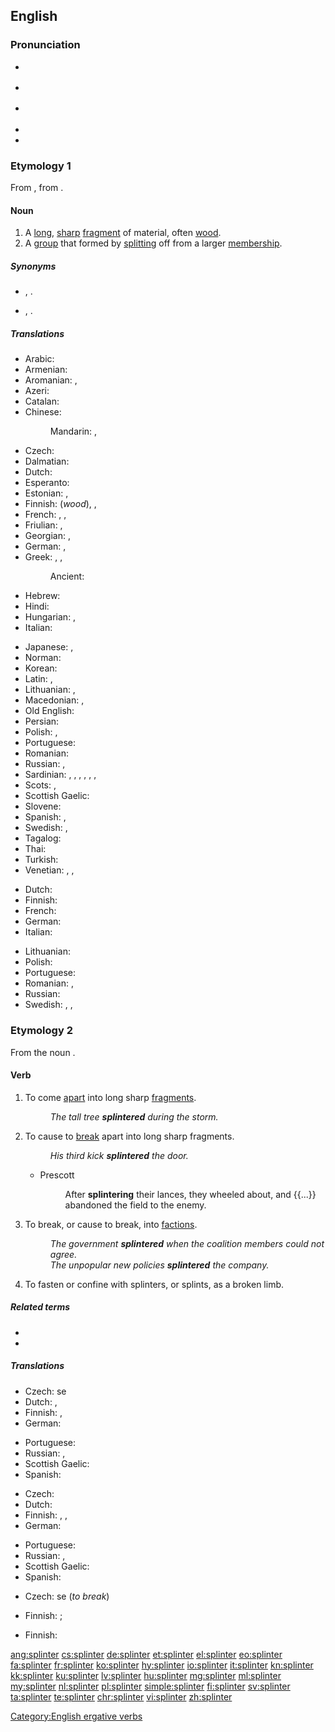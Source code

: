 ==English==
{{was wotd|2009|February|1}}
{{wikipedia|dab=splinter}}

===Pronunciation===
* {{a|UK}} {{IPA|/ˈsplɪntə(ɹ)/|lang=en}}
* {{a|US}} {{IPA|/ˈsplɪntɚ/|[ˈsplɪɾ̃ɚ]|lang=en}}
* {{a|Southern US}} {{IPA|/ˈsplɪnɚ/|lang=en}}
* {{audio|en-us-splinter.ogg|Audio (US)|lang=en}}
* {{rhymes|ɪntə(r)|ɪntɚ|lang=en}}

===Etymology 1===
From {{inh|en|enm|splinter}}, from {{der|en|dum|splinter}}.

====Noun====
{{en-noun}}

# A [[long]], [[sharp]] [[fragment]] of material, often [[wood]].
# A [[group]] that formed by [[split]]ting off from a larger [[membership]].

=====Synonyms=====
* {{sense|long sharp fragment}} {{l|en|shard}}, {{l|en|spelk}}.
* {{sense|group formed by splitting}} {{l|en|faction}}, {{l|en|splinter group}}.

=====Translations=====
{{trans-top|fragment of material}}
* Arabic: {{t|ar|شَظِيَّة|f}}
* Armenian: {{t+|hy|տաշեղ}}
* Aromanian: {{t|rup|ashclji}}, {{t|rup|aschlje}}
* Azeri: {{t+|az|tilişkə}}
* Catalan: {{t|ca|estella}}
* Chinese:
*: Mandarin: {{t+|cmn|碎片|tr=suìpiàn|sc=Hani}}, {{t+|cmn|刺|tr=cì|sc=Hani}}
* Czech: {{t+|cs|tříska|f}}
* Dalmatian: {{t|dlm|sčela|f}}
* Dutch: {{t+|nl|splinter}}
* Esperanto: {{t|eo|splito}}
* Estonian: {{t|et|pind}}, {{t+|et|kild}}
* Finnish: {{t+|fi|säle}} (''wood''), {{t+|fi|sirpale}}, {{t+|fi|pirstale}}
* French: {{t+|fr|éclat|m}}, {{t+|fr|esquille|f}}, {{t+|fr|écharde|f}}
* Friulian: {{t|fur|sclese|f}}, {{t|fur|scae}}
* Georgian: {{t|ka|ხიწვი}}, {{t|ka|ხიჭვი}}
* German: {{t+|de|Splitter|m}}, {{t+|de|Schiefer|m}}
* Greek: {{t+|el|σκλήθρα|f}}, {{t+|el|θραύσμα|n}}, {{qualifier|wood}} {{t+|el|ακίδα|f}}
*: Ancient: {{t|grc|σχινδάλαμος|m}}
* Hebrew: {{t-needed|he}}
* Hindi: {{t-needed|hi}}
* Hungarian: {{t+|hu|forgács}}, {{t+|hu|szálka}}
* Italian: {{t+|it|scheggia|f}}
{{trans-mid}}
* Japanese: {{t|ja|破片|tr=はへん, hahen|sc=Jpan}}, {{t+|ja|刺|tr=とげ, toge|sc=Jpan}}
* Norman: {{t|nrf|êclyi|m}}
* Korean: {{t|ko|나무 조각|sc=Hang}}
* Latin: {{t|la|assula|f}}, {{t|la|schidia|f}}
* Lithuanian: {{t|lt|drožlė|f}}, {{t|lt|rakštis|f}}
* Macedonian: {{t|mk|спица|f|tr=spíca|sc=Cyrl}}, {{t|mk|деланка|f|tr=délanka|sc=Cyrl}}
* Old English: {{t-needed|ang}}
* Persian: {{t+|fa|تریشه|tr=teriše|sc=fa-Arab}}
* Polish: {{t+|pl|odłamek|m}}, {{t+|pl|drzazga|f}}
* Portuguese: {{t+|pt|farpa|f}}
* Romanian: {{t+|ro|așchie}}
* Russian: {{t+|ru|ще́пка|f}}, {{t+|ru|зано́за|f}}
* Sardinian: {{t|sc|alcia|f}}, {{t|sc|ascia|f}}, {{t|sc|ascra}}, {{t|sc|astua|f}}, {{t|sc|astula|f}}, {{t|sc|schedra|f}}, {{t|sc|schelda|f}}
* Scots: {{t|sco|spail}}, {{t|sco|pran}}
* Scottish Gaelic: {{t|gd|spealg|f}}
* Slovene: {{t+|sl|trska|f}}
* Spanish: {{gloss|wood}} {{t+|es|astilla|f}}, {{gloss|bone or metal}} {{t|es|esquirla|f}}
* Swedish: {{t|sv|flisa|c}}, {{t+|sv|sticka|c}}
* Tagalog: {{t|tl|subyang}}
* Thai: {{t+|th|เสี้ยน|tr=sîan}}
* Turkish: {{t+|tr|kıymık}}
* Venetian: {{t+|vec|sgrexenda|f}}, {{t|vec|sgrexénda|f}}, {{t+|vec|s-cexa|f}}
{{trans-bottom}}

{{trans-top|group}}
* Dutch: {{t|nl|splintergroep}}
* Finnish: {{t|fi|sirpaleryhmä}}
* French: {{t+|fr|faction|f}}
* German: {{t+|de|Splittergruppe|f}}
* Italian: {{t+|it|fazione}}
{{trans-mid}}
* Lithuanian: {{t|lt|trupinys|m}}
* Polish: {{t+|pl|odłam|m}}
* Portuguese: {{t+|pt|facção|f}}
* Romanian: {{t|ro|factiune|f}}, {{t|ro|schisma|f}}
* Russian: {{t|ru|отщепенцы}}
* Swedish: {{t|sv|avknoppning|c}}, {{t|sv|utbrytning|c}}, {{t|sv|utbrytargrupp|c}}
{{trans-bottom}}

===Etymology 2===
From the noun {{m|en|splinter}}.

====Verb====
{{en-verb}}

# {{lb|en|intransitive}} To come [[apart]] into long sharp [[fragment]]s.
#: ''The tall tree '''splintered''' during the storm.''
# {{lb|en|transitive}} To cause to [[break]] apart into long sharp fragments.
#: ''His third kick '''splintered''' the door.''
#* Prescott
#*: After '''splintering''' their lances, they wheeled about, and {{...}} abandoned the field to the enemy.
# {{lb|en|figuratively|of a group}} To break, or cause to break, into [[faction]]s.
#: ''The government '''splintered''' when the coalition members could not agree.''
#: ''The unpopular new policies '''splintered''' the company.''
# {{lb|en|transitive}} To fasten or confine with splinters, or splints, as a broken limb.
#: {{rfquotek|Bishop Wren}}

=====Related terms=====
* {{l|en|splint}}
* {{l|en|splinter up}}

=====Translations=====
{{trans-top|to come apart into splinters}}
* Czech: {{t|cs|štěpit}} se
* Dutch: {{t+|nl|versplinteren}}, {{t|nl|splinteren}}
* Finnish: {{t+|fi|pirstoutua}}, {{t|fi|[[mennä]] [[säpäleiksi]]}}
* German: {{t|de|zersplittern}}
{{trans-mid}}
* Portuguese: {{t|pt|esfarpar}}
* Russian: {{t+|ru|расщепляться}}, {{t+|ru|раскалываться}}
* Scottish Gaelic: {{t|gd|spealg}}
* Spanish: {{t+|es|astillar}}
{{trans-bottom}}

{{trans-top|to cause to break apart into splinters}}
* Czech: {{t|cs|štípat}}
* Dutch: {{t+|nl|versplinteren}}
* Finnish: {{t|fi|pirstoa}}, {{t|fi|[[lyödä]] [[säpäleiksi]]}}, {{t|fi|[[panna]] [[päreiksi]]}}
* German: {{t|de|zersplittern}}
{{trans-mid}}
* Portuguese: {{t|pt|esfarpar}}
* Russian: {{t+|ru|расщеплять}}, {{t+|ru|раскалывать}}
* Scottish Gaelic: {{t|gd|spealg}}
* Spanish: {{t+|es|astillar}}
{{trans-bottom}}

{{trans-top|to break or cause to break into factions}}
* Czech: {{t|cs|odštěpit}} se (''to break'')
{{trans-mid}}
* Finnish: {{t+|fi|hajota}} {{qualifier|to break}}; {{t+|fi|hajottaa}} {{qualifier|to cause to break}}
{{trans-bottom}}

{{trans-top|to fasten or confine with splints}}
* Finnish: {{t+|fi|lastoittaa}}
{{trans-mid}}
{{trans-bottom}}

[[Category:English ergative verbs]]

[[ang:splinter]]
[[cs:splinter]]
[[de:splinter]]
[[et:splinter]]
[[el:splinter]]
[[eo:splinter]]
[[fa:splinter]]
[[fr:splinter]]
[[ko:splinter]]
[[hy:splinter]]
[[io:splinter]]
[[it:splinter]]
[[kn:splinter]]
[[kk:splinter]]
[[ku:splinter]]
[[lv:splinter]]
[[hu:splinter]]
[[mg:splinter]]
[[ml:splinter]]
[[my:splinter]]
[[nl:splinter]]
[[pl:splinter]]
[[simple:splinter]]
[[fi:splinter]]
[[sv:splinter]]
[[ta:splinter]]
[[te:splinter]]
[[chr:splinter]]
[[vi:splinter]]
[[zh:splinter]]